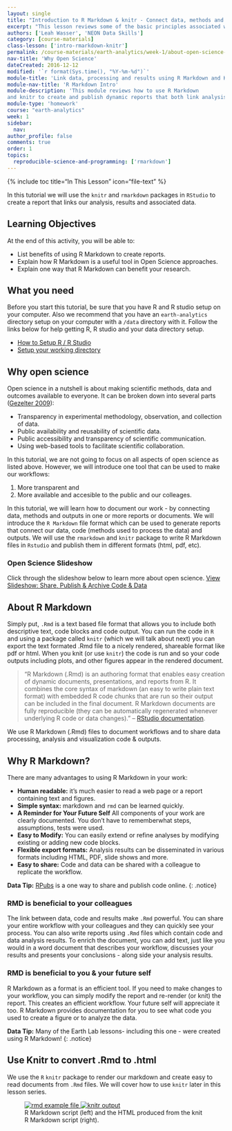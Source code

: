 ```yaml
---
layout: single
title: "Introduction to R Markdown & knitr - Connect data, methods and results"
excerpt: "This lesson reviews some of the basic principles associated with open science. It also introduces the R Markdown format - which can be used to document and publish methods and results in a report format."
authors: ['Leah Wasser', 'NEON Data Skills']
category: [course-materials]
class-lesson: ['intro-rmarkdown-knitr']
permalink: /course-materials/earth-analytics/week-1/about-open-science-and-why-open-science-is-important/
nav-title: 'Why Open Science'
dateCreated: 2016-12-12
modified: '`r format(Sys.time(), "%Y-%m-%d")`'
module-title: 'Link data, processing and results using R Markdown and Knitr'
module-nav-title: 'R Markdown Intro'
module-description: 'This module reviews how to use R Markdown
and knitr to create and publish dynamic reports that both link analysis, results and documentation and can be easily updated as data and methods are modified / updates.'
module-type: 'homework'
course: "earth-analytics"
week: 1
sidebar:
  nav:
author_profile: false
comments: true
order: 1
topics:
  reproducible-science-and-programming: ['rmarkdown']
---
```

{% include toc title="In This Lesson" icon="file-text" %}

In this tutorial we will use the `knitr` and `rmarkdown` packages in
`RStudio` to create a report that links our analysis, results and associated data.

<div class='notice--success' markdown="1">

## <i class="fa fa-graduation-cap" aria-hidden="true"></i> Learning Objectives
At the end of this activity, you will be able to:

* List benefits of using R Markdown to create reports.
* Explain how R Markdown is a useful tool in Open Science approaches.
* Explain one way that R Markdown can benefit your research.

## <i class="fa fa-check-square-o fa-2" aria-hidden="true"></i> What you need

Before you start this tutorial, be sure that you have  R and R studio setup on
your computer. Also we recommend that you have an `earth-analytics` directory
setup on your computer with a `/data` directory with it. Follow the links below
for help getting R, R studio and your data directory setup.

* [How to Setup R / R Studio](/course-materials/earth-analytics/week-1/setup-r-rstudio/)
* [Setup your working directory](/course-materials/earth-analytics/week-1/setup-working-directory/)


</div>

## Why open science

Open science in a nutshell is about making scientific methods, data and outcomes
available to everyone. It can be broken down into several parts (<a href="http://www.openscience.org/blog/?p=269" target="_blank">Gezelter 2009</a>):

* Transparency in experimental methodology, observation, and collection of data.
* Public availability and reusability of scientific data.
* Public accessibility and transparency of scientific communication.
* Using web-based tools to facilitate scientific collaboration.

In this tutorial, we are not going to focus on all aspects of open science as
listed above. However, we will introduce one tool that can be used to make our
workflows:

1. More transparent and
2. More available and accesible to the public and our colleages.

In this tutorial, we will learn how to document our work - by connecting data,
methods and outputs in one or more reports or documents. We will introduce the
`R Markdown` file format which can be used to generate reports that connect our
data, code (methods used to process the data) and outputs. We will use the
`rmarkdown` and `knitr` package to write R Markdown files in `Rstudio` and
publish them in different formats (html, pdf, etc).

### Open Science Slideshow

Click through the slideshow below to learn more about open science.
<a class="btn btn-info" href="{{ site.baseurl }}/slide-shows/share-publish-archive/" target= "_blank"> <i class="fa fa-youtube-play" aria-hidden="true"></i>
View Slideshow: Share, Publish & Archive Code & Data</a>

## About R Markdown

Simply put, `.Rmd` is a text based file format that allows you to include both
descriptive text, code blocks and code output. You can run the code in `R` and
using a package called `knitr` (which we will talk about next) you can export the
text formated .Rmd file to a nicely rendered, shareable format like pdf or html.
When you knit (or use `knitr`) the code is run and so your code outputs including
plots, and other figures appear in the rendered document.

> “R Markdown (.Rmd) is an authoring format that enables easy creation of dynamic
documents, presentations, and reports from R. It combines the core syntax of
markdown (an easy to write plain text format) with embedded R code chunks that
are run so their output can be included in the final document. R Markdown
documents are fully reproducible (they can be automatically regenerated whenever
underlying R code or data changes)."
-- <a href="http://rmarkdown.rstudio.com/" target="_blank">RStudio documentation</a>.


We use R Markdown (.Rmd) files to document workflows and to share data processing,
analysis and visualization code & outputs.

## Why R Markdown?
There are many advantages to using R Markdown in your work:

* **Human readable:** it's much easier to read a web page or a report containing text and figures.
* **Simple syntax:** markdown and `rmd` can be learned quickly.
* **A Reminder for Your Future Self** All components of your work are clearly documented. You don't have to rememberwhat steps, assumptions, tests were used.
* **Easy to Modify:** You can easily extend or refine analyses by modifying existing or adding new
code blocks.
* **Flexible export formats:** Analysis results can be disseminated in various formats including HTML, PDF,
slide shows and more.
* **Easy to share:** Code and data can be shared with a colleague to replicate the workflow.

<i class="fa fa-star"></i> **Data Tip:**
<a href="https://rpubs.com/" target= "_blank ">RPubs</a> is a one way to
share and publish code online.
{: .notice}

### RMD is beneficial to your colleagues
The link between data, code and results make `.Rmd` powerful. You can share your
entire workflow with your colleagues and they can quickly see your process. You
can also write reports using `.Rmd` files which contain code and data
analysis results. To enrich the document, you can add text, just like you would
in a word document that describes your workflow, discusses your results and
presents your conclusions - along side your analysis results.

### RMD is beneficial to you & your future self

R Markdown as a format is an efficient tool. If you need to make changes to your
workflow, you can simply modify the report and re-render (or knit) the report.
This creates an efficient workflow. Your future self will appreciate it too.
R Markdown provides documentation for you to see what code you used to create a
figure or to analyze the data.

<i class="fa fa-star"></i> **Data Tip:** Many of the Earth Lab lessons- including
this one - were created using R Markdown!
{: .notice}


## Use Knitr to convert .Rmd to .html

We use the `R` `knitr` package to render our markdown and create easy to read
documents from `.Rmd` files. We will cover how to use `knitr` later in this
lesson series.

<figure class="half">
	<a href="{{ site.baseurl }}/images/course-materials/earth-analytics/week-1/intro-knitr-rmd/rmd-file.png">
	<img src="{{ site.baseurl }}/images/course-materials/earth-analytics/week-1/intro-knitr-rmd/rmd-file.png" alt="rmd example file">
	</a>
	<a href="{{ site.baseurl }}/images/course-materials/earth-analytics/week-1/intro-knitr-rmd/knitr-output.png">
	<img src="{{ site.baseurl }}/images/course-materials/earth-analytics/week-1/intro-knitr-rmd/knitr-output.png" alt="knitr output">
	</a>
	<figcaption>R Markdown script (left) and the HTML produced from the knit R
	Markdown script (right).
	</figcaption>
</figure>
